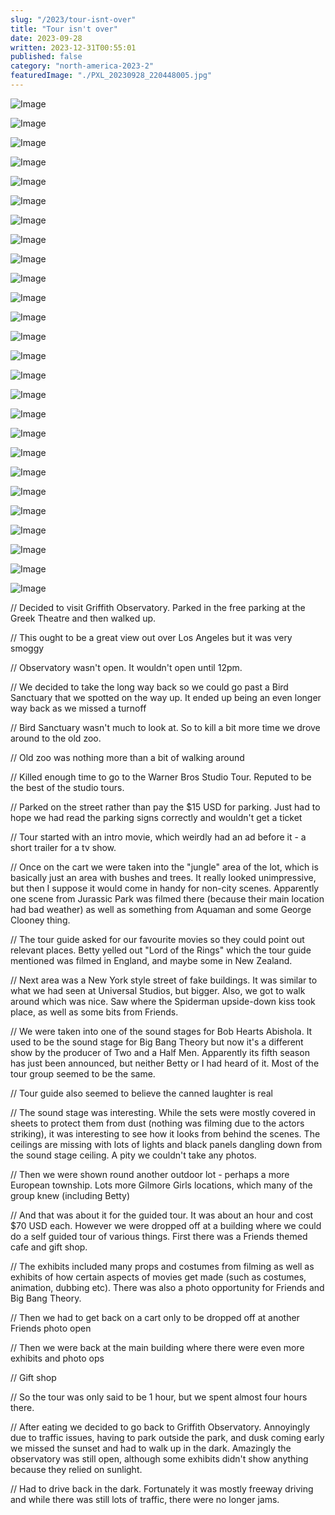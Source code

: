 ```yaml
---
slug: "/2023/tour-isnt-over"
title: "Tour isn't over"
date: 2023-09-28
written: 2023-12-31T00:55:01
published: false
category: "north-america-2023-2"
featuredImage: "./PXL_20230928_220448005.jpg"
---
```


![Image](PXL_20230928_213722605.jpg)

![Image](PXL_20230928_213918354.jpg)

![Image](PXL_20230928_214209650.jpg)

![Image](PXL_20230928_215406004.jpg)

![Image](PXL_20230928_220240921.jpg)

![Image](PXL_20230928_220448005.jpg)

![Image](PXL_20230928_220802435.jpg)

![Image](PXL_20230928_221806415.jpg)

![Image](PXL_20230928_222156003.jpg)

![Image](PXL_20230928_230414759.jpg)

![Image](PXL_20230928_231407271.jpg)

![Image](PXL_20230928_231803911.jpg)

![Image](PXL_20230928_231906982.jpg)

![Image](PXL_20230928_232410087.jpg)

![Image](PXL_20230928_232600545.jpg)

![Image](PXL_20230928_232702185.jpg)

![Image](PXL_20230928_232809191.jpg)

![Image](PXL_20230928_232920433.jpg)

![Image](PXL_20230928_232937732.jpg)

![Image](PXL_20230928_233217352.jpg)

![Image](PXL_20230928_233749522.jpg)

![Image](PXL_20230928_234137793.jpg)

![Image](PXL_20230928_234314341.jpg)

![Image](PXL_20230929_000439562.jpg)

![Image](PXL_20230929_020948492.jpg)

![Image](PXL_20230929_031735805.jpg)

// Decided to visit Griffith Observatory. Parked in the free parking at the Greek Theatre and then walked up.

// This ought to be a great view out over Los Angeles but it was very smoggy

// Observatory wasn't open. It wouldn't open until 12pm.

// We decided to take the long way back so we could go past a Bird Sanctuary that we spotted on the way up. It ended up being an even longer way back as we missed a turnoff

// Bird Sanctuary wasn't much to look at. So to kill a bit more time we drove around to the old zoo.

// Old zoo was nothing more than a bit of walking around

// Killed enough time to go to the Warner Bros Studio Tour. Reputed to be the best of the studio tours.

// Parked on the street rather than pay the $15 USD for parking. Just had to hope we had read the parking signs correctly and wouldn't get a ticket

// Tour started with an intro movie, which weirdly had an ad before it - a short trailer for a tv show.

// Once on the cart we were taken into the "jungle" area of the lot, which is basically just an area with bushes and trees. It really looked unimpressive, but then I suppose it would come in handy for non-city scenes. Apparently one scene from Jurassic Park was filmed there (because their main location had bad weather) as well as something from Aquaman and some George Clooney thing.

// The tour guide asked for our favourite movies so they could point out relevant places. Betty yelled out "Lord of the Rings" which the tour guide mentioned was filmed in England, and maybe some in New Zealand.

// Next area was a New York style street of fake buildings. It was similar to what we had seen at Universal Studios, but bigger. Also, we got to walk around which was nice. Saw where the Spiderman upside-down kiss took place, as well as some bits from Friends.

// We were taken into one of the sound stages for Bob Hearts Abishola. It used to be the sound stage for Big Bang Theory but now it's a different show by the producer of Two and a Half Men. Apparently its fifth season has just been announced, but neither Betty or I had heard of it. Most of the tour group seemed to be the same.

// Tour guide also seemed to believe the canned laughter is real

// The sound stage was interesting. While the sets were mostly covered in sheets to protect them from dust (nothing was filming due to the actors striking), it was interesting to see how it looks from behind the scenes. The ceilings are missing with lots of lights and black panels dangling down from the sound stage ceiling. A pity we couldn't take any photos.

// Then we were shown round another outdoor lot - perhaps a more European township. Lots more Gilmore Girls locations, which many of the group knew (including Betty)

// And that was about it for the guided tour. It was about an hour and cost $70 USD each. However we were dropped off at a building where we could do a self guided tour of various things. First there was a Friends themed cafe and gift shop.

// The exhibits included many props and costumes from filming as well as exhibits of how certain aspects of movies get made (such as costumes, animation, dubbing etc). There was also a photo opportunity for Friends and Big Bang Theory.

// Then we had to get back on a cart only to be dropped off at another Friends photo open

// Then we were back at the main building where there were even more exhibits and photo ops

// Gift shop

// So the tour was only said to be 1 hour, but we spent almost four hours there.

// After eating we decided to go back to Griffith Observatory. Annoyingly due to traffic issues, having to park outside the park, and dusk coming early we missed the sunset and had to walk up in the dark. Amazingly the observatory was still open, although some exhibits didn't show anything because they relied on sunlight.

// Had to drive back in the dark. Fortunately it was mostly freeway driving and while there was still lots of traffic, there were no longer jams.
